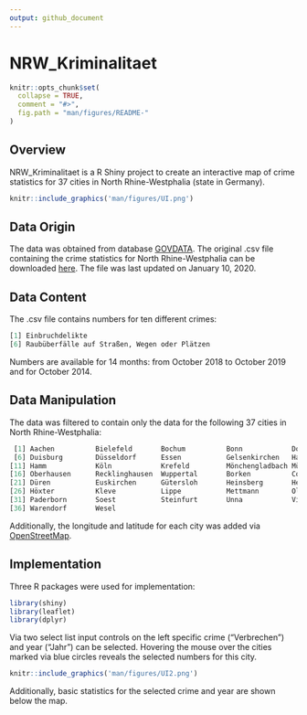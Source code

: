 ```yaml
---
output: github_document
---
```


<!-- README.md is generated from README.Rmd. Please edit that file -->

# NRW_Kriminalitaet

```r
knitr::opts_chunk$set(
  collapse = TRUE,
  comment = "#>",
  fig.path = "man/figures/README-"
)
```

## Overview

NRW_Kriminalitaet is a R Shiny project to create an interactive map of crime statistics for 37 cities in North Rhine-Westphalia (state in Germany).

```r
knitr::include_graphics('man/figures/UI.png')
```

## Data Origin

The data was obtained from database [GOVDATA](https://www.govdata.de/).
The original .csv file containing the crime statistics for North Rhine-Westphalia can be downloaded [here](https://polizei.nrw/sites/default/files/2019-11/10_2019_Open_Gov.csv). 
The file was last updated on January 10, 2020.

## Data Content

The .csv file contains numbers for ten different crimes:

```r
[1] Einbruchdelikte                                                                           [2] Wohnungseinbruchdiebstahl                                                                 [3] Tageswohnungs-einbruchdiebstahl                                                           [4] Delikte der Straßenkriminalität                                                           [5] Vergewaltigung/sexuelle Nötigung/sexueller Übergriff (besonders schwere Fälle einschl. Todesfolge)
[6] Raubüberfälle auf Straßen, Wegen oder Plätzen                                             [7] Gefährliche und schwere Körperverletzung auf Straßen, Wegen oder Plätzen                  [8] Taschendiebstahl                                                                          [9] Diebstahl von Fahrrädern                                                                  [10] Gewaltkriminalität 
```

Numbers are available for 14 months: from October 2018 to October 2019 and for October 2014.

## Data Manipulation

The data was filtered to contain only the data for the following 37 cities in North Rhine-Westphalia:

```r
 [1] Aachen          Bielefeld       Bochum          Bonn            Dortmund       
 [6] Duisburg        Düsseldorf      Essen           Gelsenkirchen   Hagen          
[11] Hamm            Köln            Krefeld         Mönchengladbach Münster        
[16] Oberhausen      Recklinghausen  Wuppertal       Borken          Coesfeld       
[21] Düren           Euskirchen      Gütersloh       Heinsberg       Herford        
[26] Höxter          Kleve           Lippe           Mettmann        Olpe           
[31] Paderborn       Soest           Steinfurt       Unna            Viersen        
[36] Warendorf       Wesel
```

Additionally, the longitude and latitude for each city was added via [OpenStreetMap ](http://nominatim.openstreetmap.org/search).

## Implementation

Three R packages were used for implementation:
```r
library(shiny)
library(leaflet)
library(dplyr)
```

Via two select list input controls on the left specific crime ("Verbrechen") and year ("Jahr") can be selected.
Hovering the mouse over the cities marked via blue circles reveals the selected numbers for this city.

```r
knitr::include_graphics('man/figures/UI2.png')
```

Additionally, basic statistics for the selected crime and year are shown below the map.
